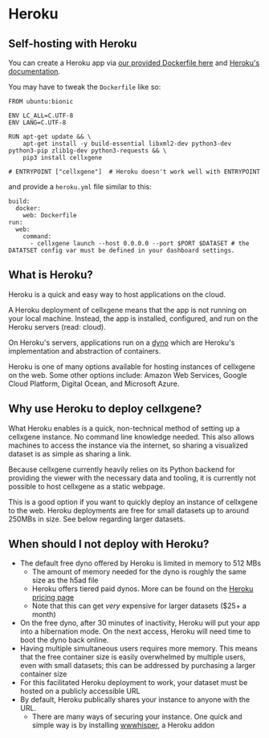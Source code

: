 # Heroku

## Self-hosting with Heroku

You can create a Heroku app via [our provided Dockerfile here](https://github.com/chanzuckerberg/cellxgene/blob/main/Dockerfile) and [Heroku's documentation](https://devcenter.heroku.com/articles/build-docker-images-heroku-yml).

You may have to tweak the `Dockerfile` like so:

```text
FROM ubuntu:bionic

ENV LC_ALL=C.UTF-8
ENV LANG=C.UTF-8

RUN apt-get update && \
    apt-get install -y build-essential libxml2-dev python3-dev python3-pip zlib1g-dev python3-requests && \
    pip3 install cellxgene

# ENTRYPOINT ["cellxgene"]  # Heroku doesn't work well with ENTRYPOINT
```

and provide a `heroku.yml` file similar to this:

```text
build:
  docker:
    web: Dockerfile
run:
  web:
    command:
      - cellxgene launch --host 0.0.0.0 --port $PORT $DATASET # the DATATSET config var must be defined in your dashboard settings.
```

## What is Heroku?

Heroku is a quick and easy way to host applications on the cloud.

A Heroku deployment of cellxgene means that the app is not running on your local machine. Instead, the app is installed, configured, and run on the Heroku servers \(read: cloud\).

On Heroku's servers, applications run on a [dyno](https://www.heroku.com/dynos) which are Heroku's implementation and abstraction of containers.

Heroku is one of many options available for hosting instances of cellxgene on the web. Some other options include: Amazon Web Services, Google Cloud Platform, Digital Ocean, and Microsoft Azure.

## Why use Heroku to deploy cellxgene?

What Heroku enables is a quick, non-technical method of setting up a cellxgene instance. No command line knowledge needed. This also allows machines to access the instance via the internet, so sharing a visualized dataset is as simple as sharing a link.

Because cellxgene currently heavily relies on its Python backend for providing the viewer with the necessary data and tooling, it is currently not possible to host cellxgene as a static webpage.

This is a good option if you want to quickly deploy an instance of cellxgene to the web. Heroku deployments are free for small datasets up to around 250MBs in size. See below regarding larger datasets.

## When should I not deploy with Heroku?

* The default free dyno offered by Heroku is limited in memory to 512 MBs
  * The amount of memory needed for the dyno is roughly the same size as the h5ad file
  * Heroku offers tiered paid dynos. More can be found on the [Heroku pricing page](https://www.heroku.com/pricing)
  * Note that this can get _very_ expensive for larger datasets \($25+ a month\)
* On the free dyno, after 30 minutes of inactivity, Heroku will put your app into a hibernation mode. On the next access, Heroku will need time to boot the dyno back online.
* Having multiple simultaneous users requires more memory. This means that the free container size is easily overwhelmed by multiple users, even with small datasets; this can be addressed by purchasing a larger container size
* For this facilitated Heroku deployment to work, your dataset must be hosted on a publicly accessible URL
* By default, Heroku publically shares your instance to anyone with the URL.
  * There are many ways of securing your instance. One quick and simple way is by installing [wwwhisper](https://elements.heroku.com/addons/wwwhisper), a Heroku addon

